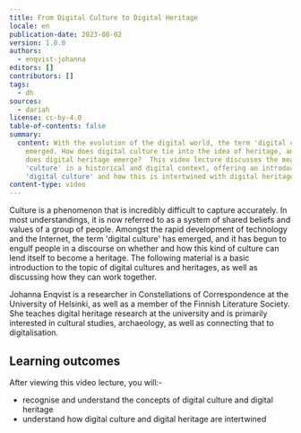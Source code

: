 ```yaml
---
title: From Digital Culture to Digital Heritage
locale: en
publication-date: 2023-08-02
version: 1.0.0
authors:
  - enqvist-johanna
editors: []
contributors: []
tags:
  - dh
sources:
  - dariah
license: cc-by-4.0
table-of-contents: false
summary:
  content: With the evolution of the digital world, the term 'digital culture' has
    emerged. How does digital culture tie into the idea of heritage, and how
    does digital heritage emerge?  This video lecture discusses the meaning of
    'culture' in a historical and digital context, offering an introduction to
    'digital culture' and how this is intertwined with digital heritage.
content-type: video
---
```

Culture is a phenomenon that is incredibly difficult to capture accurately. In most understandings, it is now referred to as a system of shared beliefs and values of a group of people. Amongst the rapid development of technology and the Internet, the term 'digital culture' has emerged, and it has begun to engulf people in a discourse on whether and how this kind of culture can lend itself to become a heritage. The following material is a basic introduction to the topic of digital cultures and heritages, as well as discussing how they can work together.

Johanna Enqvist is a researcher in Constellations of Correspondence at the University of Helsinki, as well as a member of the Finnish Literature Society. She teaches digital heritage research at the university and is primarily interested in cultural studies, archaeology, as well as connecting that to digitalisation.

## Learning outcomes

After viewing this video lecture, you will:-

* recognise and understand the concepts of digital culture and digital heritage
* understand how digital culture and digital heritage are intertwined

<VideoCard provider="uni-helsinki" id="f97fcb1d-26bd-46b1-87b8-02b4ca171cbb" title="From Digital Culture to Digital Heritage" image="/assets/content/assets/en/resources/hosted/from-digital-culture-to-digital-heritage/from-digital-culture-feature-image.png" subtitle="Click here to view" />
